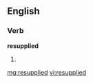 ==English==

===Verb===
'''resupplied'''

# {{past of|resupply}}

[[mg:resupplied]]
[[vi:resupplied]]